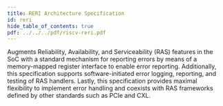 ```yaml
---
title: RERI Architecture Specification
id: reri
hide_table_of_contents: true
pdf: ../../../pdf/riscv-reri.pdf
---
```


Augments Reliability, Availability, and Serviceability (RAS) features in the SoC with a standard mechanism for reporting errors by means of a memory-mapped register interface to enable error reporting. Additionally, this specification supports software-initiated error logging, reporting, and testing of RAS handlers. Lastly, this specification provides maximal flexibility to implement error handling and coexists with RAS frameworks defined by other standards such as PCIe and CXL.

<PDF download= {frontMatter.pdf} title= {frontMatter.title} >
</PDF>